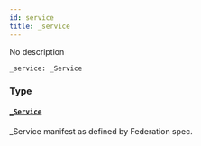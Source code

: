 ```yaml
---
id: service
title: _service
---
```



No description

```graphql
_service: _Service
```


### Type

#### [`_Service`](../../../developer/api-reference/objects/service) 

_Service manifest as defined by Federation spec.




